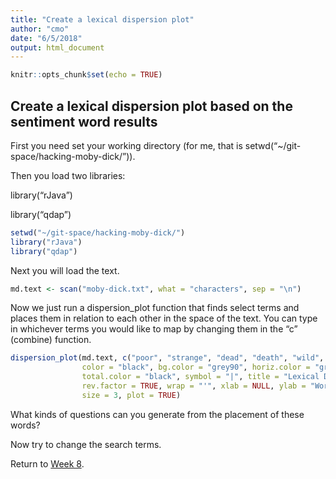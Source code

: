 ```yaml
---
title: "Create a lexical dispersion plot"
author: "cmo"
date: "6/5/2018"
output: html_document
---
```


```r
knitr::opts_chunk$set(echo = TRUE)
```

## Create a lexical dispersion plot based on the sentiment word results

First you need set your working directory (for me, that is setwd("~/git-space/hacking-moby-dick/")). 

Then you load two libraries:

library("rJava")

library("qdap")

```r
setwd("~/git-space/hacking-moby-dick/")
library("rJava")
library("qdap")
```

Next you will load the text.

```r
md.text <- scan("moby-dick.txt", what = "characters", sep = "\n")
```

Now we just run a dispersion_plot function that finds select terms and places them in relation to each other in the space of the text. You can type in whichever terms you would like to map by changing them in the "c" (combine) function.

```r
dispersion_plot(md.text, c("poor", "strange", "dead", "death", "wild", "dark", "whale", "ahab", "great", "well", "good", "right", "best", "work"),
                color = "black", bg.color = "grey90", horiz.color = "grey85",
                total.color = "black", symbol = "|", title = "Lexical Dispersion Plot in Moby-Dick",
                rev.factor = TRUE, wrap = "'", xlab = NULL, ylab = "Word Frequencies",
                size = 3, plot = TRUE)
```

What kinds of questions can you generate from the placement of these words?

Now try to change the search terms.

Return to [Week 8](week_8_discussion.md).

